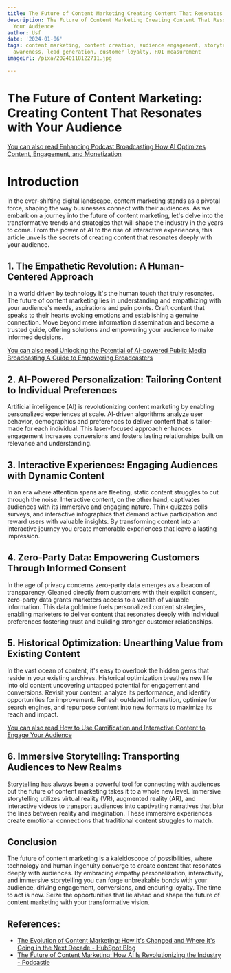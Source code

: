 ```yaml
---
title: The Future of Content Marketing Creating Content That Resonates with Your Audience
description: The Future of Content Marketing Creating Content That Resonates with
  Your Audience
author: Usf
date: '2024-01-06'
tags: content marketing, content creation, audience engagement, storytelling, brand
  awareness, lead generation, customer loyalty, ROI measurement
imageUrl: /pixa/20240118122711.jpg

---
```

#  The Future of Content Marketing: Creating Content That Resonates with Your Audience
 
[You  can also read Enhancing Podcast Broadcasting How AI Optimizes Content, Engagement, and Monetization](Enhancing%20Podcast%20Broadcasting%20How%20AI%20Optimizes%20Content%2C%20Engagement%2C%20and%20Monetization)


# Introduction
In  the ever-shifting digital landscape, content marketing stands as a pivotal force, shaping the way businesses  connect with their audiences. As we embark  on a journey into the future of content marketing, let's delve into  the transformative trends and strategies that will shape the industry in the years to come.  From the  power of AI to the rise of interactive experiences, this article unveils the secrets of creating  content that resonates deeply with your audience.

## 1. The Empathetic Revolution: A Human-Centered  Approach

In a world driven by technology it's the human touch that truly resonates. The future of content marketing lies in understanding and empathizing with your audience's needs, aspirations and pain points. Craft content  that speaks to their hearts evoking emotions and  establishing a genuine connection. Move beyond mere information dissemination  and become a trusted guide,  offering solutions and empowering your audience to make informed decisions.

[You can also  read Unlocking the Potential of AI-powered Public Media Broadcasting A Guide to Empowering Broadcasters](Unlocking%20the%20Potential%20of%20AI-powered%20Public%20Media%20Broadcasting%20A%20Guide%20to%20Empowering%20Broadcasters)


## 2. AI-Powered Personalization: Tailoring Content to Individual Preferences

Artificial intelligence (AI) is  revolutionizing content marketing by enabling personalized experiences at scale.  AI-driven algorithms analyze user behavior, demographics  and preferences to deliver content that is tailor-made for  each individual. This laser-focused approach enhances engagement increases conversions and fosters lasting relationships built on relevance and understanding.

## 3. Interactive Experiences: Engaging Audiences with Dynamic Content

In an era where attention spans are fleeting, static content struggles to cut through the noise. Interactive content, on the other hand, captivates audiences with its immersive  and engaging nature. Think quizzes polls surveys, and interactive infographics that demand active participation and reward users with valuable insights. By transforming content into an interactive journey you  create memorable experiences that leave a lasting impression.

## 4. Zero-Party Data: Empowering Customers Through Informed Consent

In the  age of  privacy concerns zero-party data  emerges  as a beacon of transparency. Gleaned directly from customers  with their explicit consent, zero-party data grants marketers access to a wealth of valuable information. This data goldmine fuels personalized content strategies, enabling marketers to deliver content that  resonates deeply with individual preferences fostering  trust and building stronger customer relationships.

## 5. Historical Optimization:  Unearthing Value from Existing Content

In the vast ocean of content,  it's easy to overlook  the hidden gems that reside  in your existing archives. Historical  optimization breathes new life into  old content uncovering untapped  potential for engagement  and conversions. Revisit your content, analyze  its performance, and identify opportunities for improvement.  Refresh outdated  information, optimize  for  search engines, and repurpose content into new formats  to maximize  its reach  and impact.

[You can  also read How to Use  Gamification and Interactive Content to Engage Your Audience](How%20to%20Use%20Gamification%20and%20Interactive%20Content%20to%20Engage%20Your%20Audience)


## 6. Immersive Storytelling: Transporting Audiences to  New Realms

Storytelling has always  been a powerful tool for connecting with  audiences but the future  of content marketing takes it to  a whole new  level. Immersive  storytelling utilizes virtual reality (VR), augmented reality (AR), and interactive videos  to transport audiences into captivating narratives that blur the lines between reality and  imagination. These immersive experiences create emotional connections that traditional content struggles to match.

## Conclusion

The future of content marketing is a kaleidoscope of possibilities, where technology and human ingenuity converge to create content that resonates deeply with audiences. By embracing empathy personalization, interactivity,  and immersive storytelling you can forge unbreakable bonds with  your audience, driving engagement, conversions, and  enduring loyalty. The  time to act is now. Seize the opportunities that lie ahead and shape the future of content marketing with your transformative vision.

## References:
- [The Evolution of Content Marketing: How It's Changed and Where It's Going in the Next Decade - HubSpot Blog](https://blog.hubspot.com/marketing/future-content-marketing)
- [The Future of Content Marketing: How AI Is Revolutionizing the Industry - Podcastle](https://podcastle.ai/blog/the-future-of-content-marketing/)
